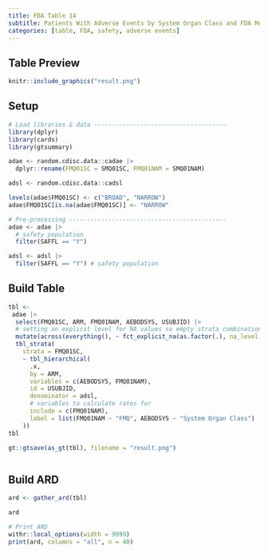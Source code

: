 ```yaml
---
title: FDA Table 14
subtitle: Patients With Adverse Events by System Organ Class and FDA Medical Query, Safety Population, Pooled Analyses
categories: [table, FDA, safety, adverse events]
---
```


::: panel-tabset
## Table Preview

```r
knitr::include_graphics("result.png")
```

## Setup

```r
# Load libraries & data -------------------------------------
library(dplyr)
library(cards)
library(gtsummary)

adae <- random.cdisc.data::cadae |>
  dplyr::rename(FMQ01SC = SMQ01SC, FMQ01NAM = SMQ01NAM)

adsl <- random.cdisc.data::cadsl

levels(adae$FMQ01SC) <- c("BROAD", "NARROW")
adae$FMQ01SC[is.na(adae$FMQ01SC)] <- "NARROW"

# Pre-processing --------------------------------------------
adae <- adae |>
  # safety population
  filter(SAFFL == "Y")

adsl <- adsl |>
  filter(SAFFL == "Y") # safety population
```

## Build Table

```r
tbl <-
 adae |>
  select(FMQ01SC, ARM, FMQ01NAM, AEBODSYS, USUBJID) |>
  # setting an explicit level for NA values so empty strata combinations are shown.
  mutate(across(everything(), ~ fct_explicit_na(as.factor(.), na_level = "<Missing>"))) |>
  tbl_strata(
    strata = FMQ01SC,
    ~ tbl_hierarchical(
      .x,
      by = ARM,
      variables = c(AEBODSYS, FMQ01NAM),
      id = USUBJID,
      denominator = adsl,
      # variables to calculate rates for
      include = c(FMQ01NAM),
      label = list(FMQ01NAM ~ "FMQ", AEBODSYS ~ "System Organ Class")
    ))
tbl
```

```r
gt::gtsave(as_gt(tbl), filename = "result.png")
```

```r
```

## Build ARD

```r
ard <- gather_ard(tbl)

ard
```

```r
# Print ARD
withr::local_options(width = 9999)
print(ard, columns = "all", n = 40)
```
:::
